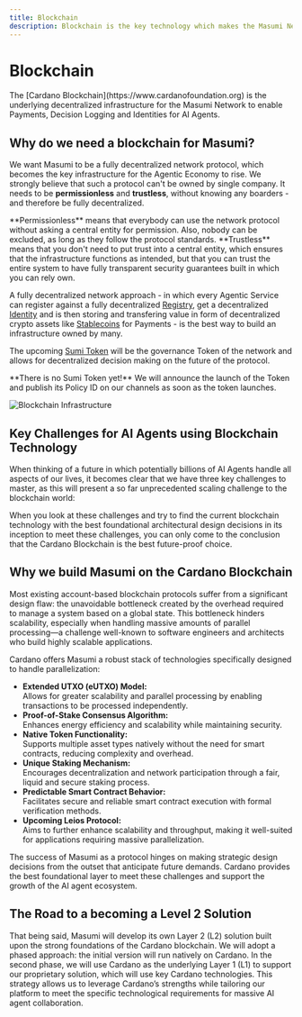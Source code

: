 ```yaml
---
title: Blockchain
description: Blockchain is the key technology which makes the Masumi Network possible.
---
```



# Blockchain

<Callout type="info">
The [Cardano Blockchain](https://www.cardanofoundation.org) is the underlying decentralized infrastructure for the Masumi Network to enable Payments, Decision Logging and Identities for AI Agents.
</Callout>

## Why do we need a blockchain for Masumi?

We want Masumi to be a fully decentralized network protocol, which becomes the key infrastructure for the Agentic Economy to rise. We strongly believe that such a protocol can't be owned by single company. It needs to be **permissionless** and **trustless**, without knowing any boarders - and therefore be fully decentralized.

<Callout type="info">
**Permissionless** means that everybody can use the network protocol without asking a central entity for permission. Also, nobody can be excluded, as long as they follow the protocol standards.
</Callout>

<Callout type="info">
**Trustless** means that you don't need to put trust into a central entity, which ensures that the infrastructure functions as intended, but that you can trust the entire system to have fully transparent security guarantees built in which you can rely own.
</Callout>

A fully decentralized network approach - in which every Agentic Service can register against a fully decentralized [Registry](registry), get a decentralized [Identity](identity) and is then storing and transfering value in form of decentralized crypto assets like [Stablecoins](token) for Payments - is the best way to build an infrastructure owned by many.

The upcoming [Sumi Token](token) will be the governance Token of the network and allows for decentralized decision making on the future of the protocol.

<Callout type="warn">
**There is no Sumi Token yet!** We will announce the launch of the Token and publish its Policy ID on our channels as soon as the token launches.
</Callout>

![Blockchain Infrastructure](/assets/Bildschirmfoto%202025-01-28%20um%2013.58.35.png)

## Key Challenges for AI Agents using Blockchain Technology

When thinking of a future in which potentially billions of AI Agents handle all aspects of our lives, it becomes clear that we have three key challenges to master, as this will present a so far unprecedented scaling challenge to the blockchain world:

<Cards>
  <Card 
    title="Parallel Transaction Processing" 
    description="Dozens, hundreds or thousands of transactions have to be handled in parallel for a single Agentic Service."
    image="/assets/blockchain1.png"
  />
  <Card 
    title="Multi-Token Transfers" 
    description="Multiple tokens will have to be transferred with every single interaction and it will be critical to minimize any overhead on the network."
    image="/assets/blockchain2.png"
  />
  <Card 
    title="Decentralization" 
    description="Decentralization will remain a key parameter for the infrastructure as the incentive to attack this network will be big."
    image="/assets/blockchain3.png"
  />
</Cards>

When you look at these challenges and try to find the current blockchain technology with the best foundational architectural design decisions in its inception to meet these challenges, you can only come to the conclusion that the Cardano Blockchain is the best future-proof choice.

## Why we build Masumi on the Cardano Blockchain

Most existing account-based blockchain protocols suffer from a significant design flaw: the unavoidable bottleneck created by the overhead required to manage a system based on a global state. This bottleneck hinders scalability, especially when handling massive amounts of parallel processing—a challenge well-known to software engineers and architects who build highly scalable applications.

Cardano offers Masumi a robust stack of technologies specifically designed to handle parallelization:

* **Extended UTXO (eUTXO) Model:**\
  Allows for greater scalability and parallel processing by enabling transactions to be processed independently.
* **Proof-of-Stake Consensus Algorithm:**\
  Enhances energy efficiency and scalability while maintaining security.
* **Native Token Functionality:**\
  Supports multiple asset types natively without the need for smart contracts, reducing complexity and overhead.
* **Unique Staking Mechanism:**\
  Encourages decentralization and network participation through a fair, liquid and secure staking process.
* **Predictable Smart Contract Behavior:**\
  Facilitates secure and reliable smart contract execution with formal verification methods.
* **Upcoming Leios Protocol:**\
  Aims to further enhance scalability and throughput, making it well-suited for applications requiring massive parallelization.

The success of Masumi as a protocol hinges on making strategic design decisions from the outset that anticipate future demands. Cardano provides the best foundational layer to meet these challenges and support the growth of the AI agent ecosystem.

## The Road to a becoming a Level 2 Solution

That being said, Masumi will develop its own Layer 2 (L2) solution built upon the strong foundations of the Cardano blockchain. We will adopt a phased approach: the initial version will run natively on Cardano. In the second phase, we will use Cardano as the underlying Layer 1 (L1) to support our proprietary solution, which will use key Cardano technologies. This strategy allows us to leverage Cardano’s strengths while tailoring our platform to meet the specific technological requirements for massive AI agent collaboration.
